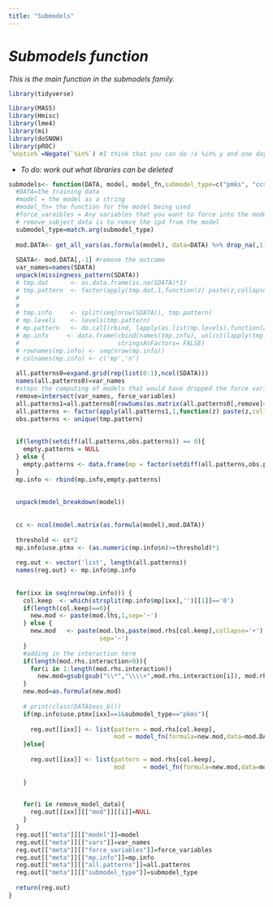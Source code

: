 ```yaml
---
title: "Submodels"
---
```


# *Submodels function*

*This is the main function in the submodels family.*

```r
library(tidyverse)

library(MASS)
library(Hmisc)
library(lme4)
library(mi)
library(doSNOW)
library(pROC)
`%notin%`=Negate(`%in%`) #I think that you can do !x %in% y and one day I will start doing that

```

-   *To do: work out what libraries can be deleted*

```r

submodels<- function(DATA, model, model_fn,submodel_type=c("pmks", "ccsm"), force_variables=c(),remove_model_data=c("model", "y", "fitted"), ...){
  #DATA=the training data
  #model = the model as a string
  #model_fn= the function for the model being used
  #force_varaibles = Any variables that you want to force into the model
  # remove_subject_data is to remve the ipd from the model
  submodel_type=match.arg(submodel_type)
  
  mod.DATA<- get_all_vars(as.formula(model), data=DATA) %>% drop_na(,1) %>% drop_na(all_of(force_variables))
  
  SDATA<- mod.DATA[,-1] #remove the outcome 
  var_names=names(SDATA)
  unpack(missingness_pattern(SDATA))
  # tmp.dat      <- as.data.frame(is.na(SDATA)*1)
  # tmp.pattern  <- factor(apply(tmp.dat,1,function(z) paste(z,collapse="")))
  # 
  # 
  # tmp.info     <- split(seq(nrow(SDATA)), tmp.pattern)
  # mp.levels    <- levels(tmp.pattern)
  # mp.pattern   <- do.call(rbind, lapply(as.list(mp.levels),function(ZZ) strsplit(ZZ,'')[[1]])) 		
  # mp.info     <- data.frame(cbind(names(tmp.info), unlist(lapply(tmp.info, length))),
  #                           stringsAsFactors= FALSE)
  # rownames(mp.info) <- seq(nrow(mp.info))
  # colnames(mp.info) <- c('mp','n')
  
  all.patterns0=expand.grid(rep(list(0:1),ncol(SDATA)))
  names(all.patterns0)=var_names
  #stops the computing of models that would have dropped the force variables.
  remove=intersect(var_names, force_variables)
  all.patterns1=all.patterns0[rowSums(as.matrix(all.patterns0[,remove]==1))==0,]
  all.patterns <- factor(apply(all.patterns1,1,function(z) paste(z,collapse="")))
  obs.patterns <- unique(tmp.pattern)
  
  
  if(length(setdiff(all.patterns,obs.patterns)) == 0){
    empty.patterns = NULL
  } else {
    empty.patterns <- data.frame(mp = factor(setdiff(all.patterns,obs.patterns)), n=0)
  }	
  mp.info <- rbind(mp.info,empty.patterns)
  
  
  unpack(model_breakdown(model))
  
  
  cc <- ncol(model.matrix(as.formula(model),mod.DATA))
  
  threshold <- cc*2
  mp.info$use.ptmx <- (as.numeric(mp.info$n)>=threshold)*1
  
  reg.out <- vector('list', length(all.patterns))
  names(reg.out) <- mp.info$mp.info
  
  
  for(ixx in seq(nrow(mp.info))) {
    col.keep  <- which(strsplit(mp.info$mp[ixx],'')[[1]]=='0')
    if(length(col.keep)==0){
      new.mod <- paste(mod.lhs,1,sep='~')
    } else {
      new.mod   <- paste(mod.lhs,paste(mod.rhs[col.keep],collapse='+'),
                         sep='~')
    }
    #adding in the interaction term
    if(length(mod.rhs.interaction>0)){
      for(i in 1:length(mod.rhs.interaction))
        new.mod=gsub(gsub("\\*","\\\\+",mod.rhs.interaction[i]), mod.rhs.interaction[i], new.mod)
    }
    new.mod=as.formula(new.mod)
    
    # print(class(DATA$eos_bl))
    if(mp.info$use.ptmx[ixx]==1&submodel_type=="pkms"){
      
      reg.out[[ixx]] <- list(pattern = mod.rhs[col.keep],
                             mod = model_fn(formula=new.mod,data=mod.DATA[tmp.info[[ixx]],]))
    }else{
      
      reg.out[[ixx]] <- list(pattern = mod.rhs[col.keep],
                             mod	 = model_fn(formula=new.mod,data=mod.DATA))
      
    }

    
    for(i in remove_model_data){
      reg.out[[ixx]][["mod"]][[i]]=NULL
    }
  }
  reg.out[["meta"]][["model"]]=model
  reg.out[["meta"]][["vars"]]=var_names
  reg.out[["meta"]][["force_variables"]]=force_variables
  reg.out[["meta"]][["mp.info"]]=mp.info
  reg.out[["meta"]][["all.patterns"]]=all.patterns
  reg.out[["meta"]][["submodel_type"]]=submodel_type
  
  return(reg.out)
}

```
